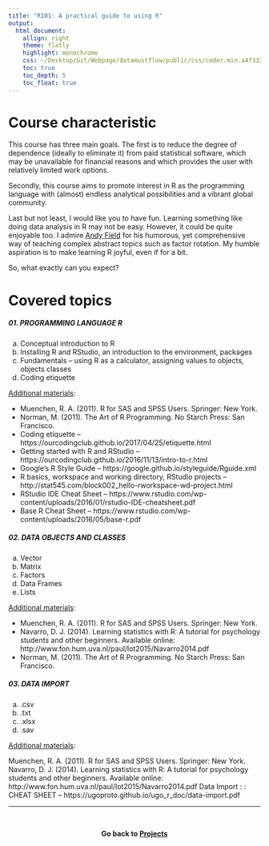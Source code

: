 ```yaml
---
title: "R101: A practical guide to using R"
output: 
  html_document:
    allign: right
    theme: flatly
    highlight: monochrome
    css: ~/Desktop/Git/Webpage/datamustflow/public/css/coder.min.a4f332213a21ce8eb521670c614470c58923aaaf385e2a73982c31dd7642decb.css
    toc: true
    toc_depth: 5
    toc_float: true
---
```


# Course characteristic

This course has three main goals. The first is to reduce the degree of dependence (ideally to eliminate it) from paid statistical software, which may be unavailable for financial reasons and which provides the user with relatively limited work options. 

Secondly, this course aims to promote interest in R as the programming language with (almost) endless analytical possibilities and a vibrant global community.

Last but not least, I would like you to have fun. Learning something like doing data analysis in R may not be easy. However, it could be quite enjoyable too. I admire [Andy Field](https://www.discoveringstatistics.com/) for his humorous, yet comprehensive way of teaching complex abstract topics such as factor rotation. My humble aspiration is to make learning R joyful, even if for a bit.

So, what exactly can you expect?

# Covered topics
##### 01. PROGRAMMING LANGUAGE R

a) Conceptual introduction to R
b) Installing R and RStudio, an introduction to the environment, packages
c) Fundamentals – using R as a calculator, assigning values to objects, objects classes
d) Coding etiquette

<u>Additional materials</u>:

* Muenchen, R. A. (2011). R for SAS and SPSS Users. Springer: New York.
* Norman, M. (2011). The Art of R Programming. No Starch Press: San Francisco.
* Coding etiquette – https://ourcodingclub.github.io/2017/04/25/etiquette.html
* Getting started with R and RStudio – https://ourcodingclub.github.io/2016/11/13/intro-to-r.html
* Google’s R Style Guide – https://google.github.io/styleguide/Rguide.xml
* R basics, workspace and working directory, RStudio projects – http://stat545.com/block002_hello-rworkspace-wd-project.html
* RStudio IDE Cheat Sheet – https://www.rstudio.com/wp-content/uploads/2016/01/rstudio-IDE-cheatsheet.pdf
* Base R Cheat Sheet – https://www.rstudio.com/wp-content/uploads/2016/05/base-r.pdf

##### 02. DATA OBJECTS AND CLASSES

a) Vector
b) Matrix
c) Factors
d) Data Frames
e) Lists

<u>Additional materials</u>:

* Muenchen, R. A. (2011). R for SAS and SPSS Users. Springer: New York.
* Navarro, D. J. (2014). Learning statistics with R: A tutorial for psychology students and other beginners. Available online: http://www.fon.hum.uva.nl/paul/lot2015/Navarro2014.pdf
* Norman, M. (2011). The Art of R Programming. No Starch Press: San Francisco.

##### 03. DATA IMPORT
a) .csv
b) .txt
c) .xlsx
d) .sav

<u>Additional materials</u>:

Muenchen, R. A. (2011). R for SAS and SPSS Users. Springer: New York.
Navarro, D. J. (2014). Learning statistics with R: A tutorial for psychology students and other beginners.
Available online: http://www.fon.hum.uva.nl/paul/lot2015/Navarro2014.pdf
Data Import : : CHEAT SHEET – https://ugoproto.github.io/ugo_r_doc/data-import.pdf

<hr />
&nbsp;
&nbsp;
<p style="text-align: center;"><b>Go back to <a href="/projects/projects.html">Projects</b></a></p>